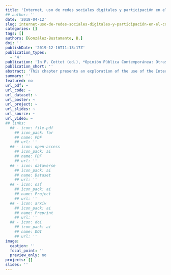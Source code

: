 ```yaml
---
title: 'Internet, uso de redes sociales digitales y participación en el Cono Sur'
## author: ''
date: '2018-04-12'
slug: internet-uso-de-redes-sociales-digitales-y-participación-en-el-cono-sur
categories: []
tags: []
authors: [González-Bustamante, B.]
doi: ''
publishDate: '2019-12-16T11:13:17Z'
publication_types:
  - '4'
publication: 'In P. Cottet (ed.), *Opinión Pública Contemporánea: Otras Posibilidades de Comprensión e Investigación*. Santiago: Social-Ediciones'
publication_short: ''
abstract: 'This chapter presents an exploration of the use of the Internet and digital social networks in Argentina, Chile, and Uruguay, as well as their relationship with political activism. For this, the Internet access levels and Southern Cone indicators are described. Subsequently, the consumption of political information is deepened. Finally, the relationship between the use of digital social networks, the consumption of news and political participation -conventional and unconventional- are explored. This allows identifying dimensions linked to the use of digital social networks and specific types of activism or participation.'
summary: ''
featured: no
url_pdf: ~
url_code: ~
url_dataset: ~
url_poster: ~
url_project: ~
url_slides: ~
url_source: ~
url_video: ~
## links:
  ## - icon: file-pdf
    ## icon_pack: far
    ## name: PDF
    ## url: ''
  ## - icon: open-access 
    ## icon_pack: ai
    ## name: PDF
    ## url: ''
  ## - icon: dataverse
    ## icon_pack: ai
    ## name: Dataset
    ## url: ''
  ## - icon: osf
    ## icon_pack: ai
    ## name: Project
    ## url: ''
  ## - icon: arxiv
    ## icon_pack: ai
    ## name: Preprint
    ## url: ''
  ## - icon: doi
    ## icon_pack: ai
    ## name: DOI
    ## url: ''
image:
  caption: ''
  focal_point: ''
  preview_only: no
projects: []
slides: ''
---
```

